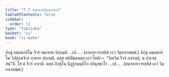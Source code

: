 ```yaml
---
title: "7.7 สมาทายปนฺนรสกาทิ"
tableOfContents: false
sidebar:
  order: 12
type: "tipitaka"
basket: "vi"
book: "vi-maha"
---
```



<DynamicBreadcrumb />

<Division number="316" book="vi-maha">

<Paragraph number="1446" book="vi-maha">
ภิกฺขุ อตฺถตกถิโน จีวรํ สมาทาย ปกฺกมติ …เป… .

</Paragraph>
</Division>

<Paragraph number="1447" type="center" book="vi-maha">
(อาทายวารสทิสํ เอวํ วิตฺถาเรตพฺพํ.)


</Paragraph>

<Paragraph number="1448" book="vi-maha">
ภิกฺขุ อตฺถตกถิโน วิปฺปกตจีวรํ อาทาย ปกฺกมติ. ตสฺส พหิสีมคตสฺส เอวํ โหติ—  “อิเธวิมํ จีวรํ กาเรสฺสํ, น ปจฺเจสฺสนฺ”ติ. โส ตํ จีวรํ กาเรติ. ตสฺส ภิกฺขุโน นิฏฺฐานนฺติโก กถินุทฺธาโร …เป… .

</Paragraph>

<Paragraph number="1449" type="center" book="vi-maha">
(สมาทายวารสทิสํ เอวํ วิตฺถาเรตพฺพํ.)
</Paragraph>